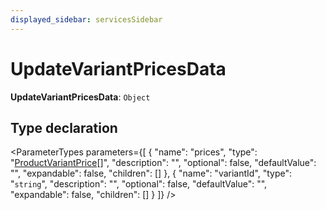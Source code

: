 ```yaml
---
displayed_sidebar: servicesSidebar
---
```



# UpdateVariantPricesData

 **UpdateVariantPricesData**: `Object`

## Type declaration

<ParameterTypes parameters={[
  {
    "name": "prices",
    "type": "[ProductVariantPrice](ProductVariantPrice.mdx)[]",
    "description": "",
    "optional": false,
    "defaultValue": "",
    "expandable": false,
    "children": []
  },
  {
    "name": "variantId",
    "type": "`string`",
    "description": "",
    "optional": false,
    "defaultValue": "",
    "expandable": false,
    "children": []
  }
]} />
